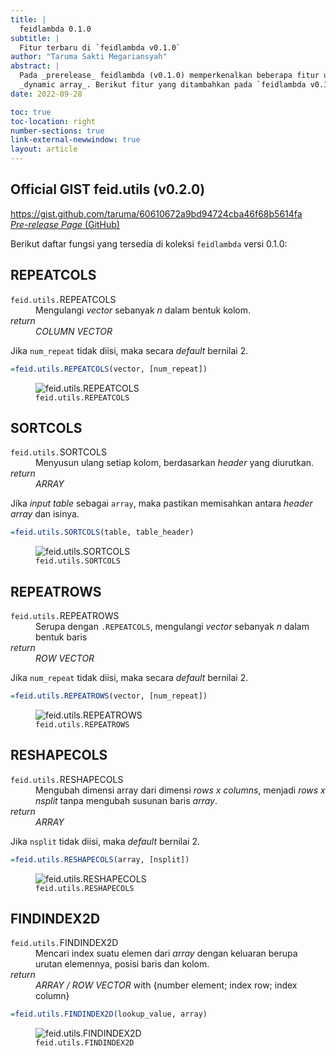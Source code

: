 ```yaml
---
title: |
  feidlambda 0.1.0
subtitle: |
  Fitur terbaru di `feidlambda v0.1.0`
author: "Taruma Sakti Megariansyah"
abstract: |
  Pada _prerelease_ feidlambda (v0.1.0) memperkenalkan beberapa fitur untuk memanipulasi
  _dynamic array_. Berikut fitur yang ditambahkan pada `feidlambda v0.1.0`: `REPEATCOLS`, `SORTCOLS`, `REPEATROWS`, `REPEATCOLS`, `FINDINDEX2D`.
date: 2022-09-28

toc: true
toc-location: right
number-sections: true
link-external-newwindow: true
layout: article
---
```


::: {.callout-important icon="false" .text-center}
## Official GIST **feid.utils** (v0.2.0)
<https://gist.github.com/taruma/60610672a9bd94724cba46f68b5614fa><br>
[_Pre-release Page_ (GitHub)](https://github.com/fiakoenjiniring/feidlambda/releases/tag/v0.1.0){.fs-6}
:::

Berikut daftar fungsi yang tersedia di koleksi `feidlambda` versi 0.1.0:

## REPEATCOLS

::: {.callout-tip appearance="minimal"}
`feid.utils.`REPEATCOLS 
: Mengulangi _vector_ sebanyak _n_ dalam bentuk kolom.

_return_
: _COLUMN VECTOR_
:::

::: {.column-margin .callout-warning appearance="simple"}
Jika `num_repeat` tidak diisi, maka secara _default_ bernilai 2.
::: 

```r
=feid.utils.REPEATCOLS(vector, [num_repeat])
```

![`feid.utils.REPEATCOLS`](./img-0-1-0/demo-feidlambda-0-1-repeatcols.gif)

## SORTCOLS

::: {.callout-tip appearance="minimal"}
`feid.utils.`SORTCOLS 
: Menyusun ulang setiap kolom, berdasarkan _header_ yang diurutkan.

_return_
: _ARRAY_
:::

::: {.column-margin .callout-warning appearance="simple"}
Jika _input table_ sebagai `array`, maka pastikan memisahkan antara _header array_ dan isinya.
::: 

```r
=feid.utils.SORTCOLS(table, table_header)
```

![`feid.utils.SORTCOLS`](./img-0-1-0/demo-feidlambda-0-1-sortcols.gif)

## REPEATROWS

::: {.callout-tip appearance="minimal"}
`feid.utils.`REPEATROWS 
: Serupa dengan `.REPEATCOLS`, mengulangi _vector_ sebanyak _n_ dalam bentuk baris

_return_
: _ROW VECTOR_
:::

::: {.column-margin .callout-warning appearance="simple"}
Jika `num_repeat` tidak diisi, maka secara _default_ bernilai 2.
::: 

```r
=feid.utils.REPEATROWS(vector, [num_repeat])
```

![`feid.utils.REPEATROWS`](./img-0-1-0/demo-feidlambda-0-1-repeatrows.gif)

## RESHAPECOLS

::: {.callout-tip appearance="minimal"}
`feid.utils.`RESHAPECOLS
: Mengubah dimensi array dari dimensi _rows x columns_, menjadi _rows x nsplit_ tanpa mengubah susunan baris _array_.

_return_
: _ARRAY_
:::

::: {.column-margin .callout-warning appearance="simple"}
Jika `nsplit` tidak diisi, maka _default_ bernilai 2.
::: 

```r
=feid.utils.RESHAPECOLS(array, [nsplit])
```

![`feid.utils.RESHAPECOLS`](./img-0-1-0/demo-feidlambda-0-1-reshapecols.gif)

## FINDINDEX2D

::: {.callout-tip appearance="minimal"}
`feid.utils.`FINDINDEX2D
: Mencari index suatu elemen dari _array_ dengan keluaran berupa urutan elemennya, posisi baris dan kolom.

_return_
: _ARRAY / ROW VECTOR_ with {number element; index row; index column}
:::

```r
=feid.utils.FINDINDEX2D(lookup_value, array)
```

![`feid.utils.FINDINDEX2D`](./img-0-1-0/demo-feidlambda-0-1-findindex2d.gif)
